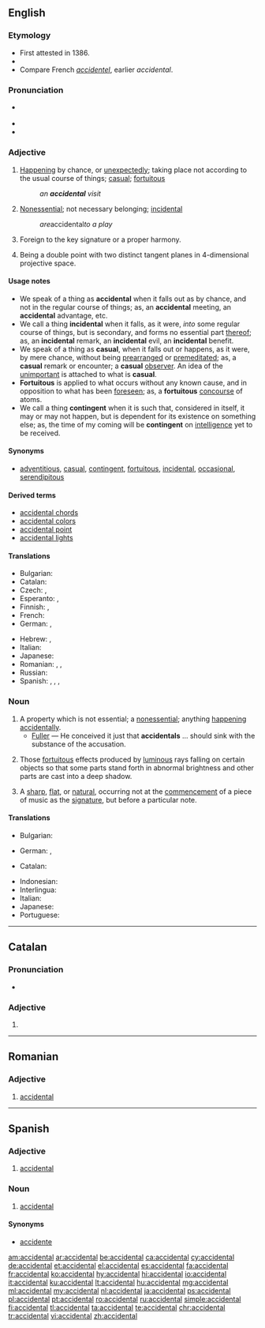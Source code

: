 ==English==

===Etymology===
* First attested in 1386.
* {{suffix|accident|al|lang=en}}
* Compare French ''[[accidentel]]'', earlier ''accidental''.

===Pronunciation===
* {{a|US}} {{IPA|/ˌæk.sə.ˈdɛn.təl/|lang=en}}
* {{audio|en-us-accidental.ogg|Audio (US)|lang=en}}
* {{rhymes|ɛntəl|lang=en}}

===Adjective===
{{en-adj}}

# [[happening|Happening]] by chance, or [[unexpectedly]]; taking place not according to the usual course of things; [[casual]]; [[fortuitous]]
#: ''an '''accidental''' visit''
# [[nonessential|Nonessential]]; not necessary belonging; [[incidental]]
#: ''are ''accidental'' to a play''
# {{context|music|lang=en}} Foreign to the key signature or a proper harmony.
# {{context|geometry|lang=en}} Being a double point with two distinct tangent planes in 4-dimensional projective space.

====Usage notes====
* We speak of a thing as '''accidental''' when it falls out as by chance, and not in the regular course of things; as, an '''accidental''' meeting, an '''accidental''' advantage, etc.
* We call a thing '''incidental''' when it falls, as it were, ''into'' some regular course of things, but is secondary, and forms no essential part [[thereof]]; as, an '''incidental''' remark, an '''incidental''' evil, an '''incidental''' benefit.
* We speak of a thing as '''casual''', when it falls out or happens, as it were, by mere chance, without being [[prearranged]] or [[premeditated]]; as, a '''casual''' remark or encounter; a '''casual''' [[observer]]. An idea of the [[unimportant]] is attached to what is '''casual'''.
* '''Fortuitous''' is applied to what occurs without any known cause, and in opposition to what has been [[foreseen]]; as, a '''fortuitous''' [[concourse]] of atoms.
* We call a thing '''contingent''' when it is such that, considered in itself, it may or may not happen, but is dependent for its existence on something else; as, the time of my coming will be '''contingent''' on [[intelligence]] yet to be received.

====Synonyms====
* [[adventitious]], [[casual]], [[contingent]], [[fortuitous]], [[incidental]], [[occasional]], [[serendipitous]]

====Derived terms====
* [[accidental chords]] 
* [[accidental colors]] 
* [[accidental point]] 
* [[accidental lights]]

====Translations====
{{trans-top|happening by chance}}
* Bulgarian: {{t+|bg|случаен}}
* Catalan: {{t+|ca|accidental|m|f}}
* Czech: {{t|cs|nahodilý}}, {{t+|cs|náhodný}}
* Esperanto: {{t|eo|neatendita}}, {{t|eo|hazarda}}
* Finnish: {{t|fi|sattumanvarainen}}, {{t+|fi|sattumalta}}
* French: {{t+|fr|accidentel}}
* German: {{t+|de|versehentlich}}, {{t+|de|zufällig}}
{{trans-mid}}
* Hebrew: {{t|he|מקרי|m|tr=miqry|sc=Hebr}}, {{t|he|מקרית|f|tr=miqryt|sc=Hebr}}
* Italian: {{t+|it|accidentale}}
* Japanese: {{t+|ja|偶然|alt=偶然の|tr=ぐうぜん, gūzen no}}
* Romanian: {{t+|ro|accidental|m|n}}, {{t+|ro|întâmplător|m|n}}, {{t|ro|accidentală|f}}
* Russian: {{t+|ru|случайный|tr=slučájnyj}}
* Spanish: {{t+|es|accidental}}, {{t|es|casual}}, {{t+|es|imprevisto}}, {{t+|es|fortuito}}
{{trans-bottom}}

===Noun===
{{en-noun}}

# A property which is not essential; a [[nonessential]]; anything [[happening]] [[accidentally]].
#* [[Fuller]] — He conceived it just that '''accidentals''' ... should sink with the substance of the accusation.
# {{context|painting|pluralonly|lang=en}} Those [[fortuitous]] effects produced by [[luminous]] rays falling on certain objects so that some parts stand forth in abnormal brightness and other parts are cast into a deep shadow.
# {{context|music|lang=en}} A [[sharp]], [[flat]], or [[natural]], occurring not at the [[commencement]] of a piece of music as the [[signature]], but before a particular note.

====Translations====
{{trans-top|a property which is not essential}}
* Bulgarian: {{t|bg|несъществено качество}}
{{trans-mid}}
* German: {{t+|de|Zufall|m}}, {{t+|de|Versehen|n}}
{{trans-bottom}}

{{trans-top|(in plural, painting)}}
{{trans-mid}}
{{trans-bottom}}

{{trans-top|(music)}}
* Catalan: {{t+|ca|accident|m}}
{{trans-mid}}
{{trans-bottom}}

{{checktrans-top}}
* Indonesian: {{t+check|id|kebetulan}}
* Interlingua: {{t-check|ia|accidental}}
* Italian: {{t+check|it|accidentale}}
* Japanese: {{t+check|ja|偶然|tr=[[ぐうぜん]], gūzen|sc=Jpan}}
* Portuguese: {{t+check|pt|acidental}}
{{trans-bottom}}

----

==Catalan==

===Pronunciation===
* {{rhymes|aɫ|lang=ca}}

===Adjective===
{{ca-adj|mf}}

# {{l/en|accidental}}

----

==Romanian==

===Adjective===
{{ro-adj|mn}}

# [[#English|accidental]]

----

==Spanish==

===Adjective===
{{es-adj|pl=accidentales}}

# [[accidental]]

===Noun===
{{es-noun|m|es}}

# {{context|music|lang=es}} [[accidental]]

====Synonyms====
* [[accidente]]

[[am:accidental]]
[[ar:accidental]]
[[be:accidental]]
[[ca:accidental]]
[[cy:accidental]]
[[de:accidental]]
[[et:accidental]]
[[el:accidental]]
[[es:accidental]]
[[fa:accidental]]
[[fr:accidental]]
[[ko:accidental]]
[[hy:accidental]]
[[hi:accidental]]
[[io:accidental]]
[[it:accidental]]
[[ku:accidental]]
[[lt:accidental]]
[[hu:accidental]]
[[mg:accidental]]
[[ml:accidental]]
[[my:accidental]]
[[nl:accidental]]
[[ja:accidental]]
[[ps:accidental]]
[[pl:accidental]]
[[pt:accidental]]
[[ro:accidental]]
[[ru:accidental]]
[[simple:accidental]]
[[fi:accidental]]
[[tl:accidental]]
[[ta:accidental]]
[[te:accidental]]
[[chr:accidental]]
[[tr:accidental]]
[[vi:accidental]]
[[zh:accidental]]
